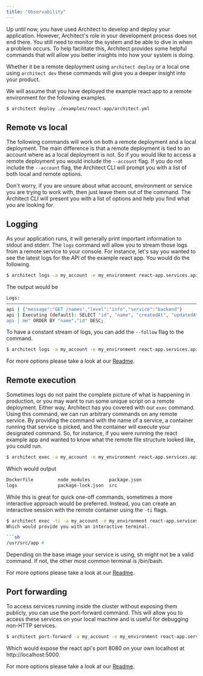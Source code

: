 ```yaml
---
title: "Observability"
---
```


Up until now, you have used Architect to develop and deploy your application.
However, Architect's role in your development process does not end there. You
still need to monitor the system and be able to dive in when a problem occurs.
To help facilitate this, Architect provides some helpful commands that will
allow you better insights into how your system is doing.

Whether it be a remote deployment using `architect deploy` or a local one using
`architect dev` these commands will give you a deeper insight into your product.

We will assume that you have deployed the example react app to a remote
environment for the following examples.

```sh
$ architect deploy ./examples/react-app/architect.yml
```

## Remote vs local

The following commands will work on both a remote deployment and a local
deployment. The main difference is that a remote deployment is tied to an
account where as a local deployment is not. So if you would like to access a
remote deployment you would include the `--account` flag. If you do not include
the `--account` flag, the Architect CLI will prompt you with a list of both
local and remote options.

Don't worry, if you are unsure about what account, environment or service you
are trying to work with, then just leave them out of the command. The Architect
CLI will present you with a list of options and help you find what you are
looking for.

## Logging

As your application runs, it will generally print important information to
stdout and stderr. The `logs` command will allow you to stream those logs from a
remote service to your console. For instance, let's say you wanted to see the
latest logs for the API of the example react app. You would do the following.

```sh
$ architect logs -a my_account -e my_environment react-app.services.api
```

The output would be

```sh
Logs:
―――――――――――――――――――――――――――――――――――――――――――――――――――――――――――――――――――――――――――――――
api | {"message":"GET /names","level":"info","service":"backend"}
api | Executing (default): SELECT "id", "name", "createdAt", "updatedAt" FROM "names" AS "na
api | me" ORDER BY "name"."id" DESC;
```

To have a constant stream of logs, you can add the `--follow` flag to the
command.

```sh
$ architect logs -a my_account -e my_environment react-app.services.api
```

For more options please take a look at our
[Readme](/reference/cli/#architect-logs-resource).

## Remote execution

Sometimes logs do not paint the complete picture of what is happening in
production, or you may want to run some unique script on a remote deployment.
Either way, Architect has you covered with our `exec` command. Using this
command, we can run arbitrary commands on any remote service. By providing the
command with the name of a service, a container running that service is picked,
and the container will execute your designated command. So, for instance, if you
were running the react example app and wanted to know what the remote file
structure looked like, you could run.

```sh
$ architect exec -a my_account -e my_environment react-app.services.api -- ls
```

Which would output

```sh
Dockerfile         node_modules       package.json
logs               package-lock.json  src
```

While this is great for quick one-off commands, sometimes a more interactive
approach would be preferred. Instead, you can create an interactive session with
the remote container using the `-ti` flags.

````sh
$ architect exec -ti -a my_account -e my_environment react-app.services.api -- sh
Which would provide you with an interactive terminal.

```sh
/usr/src/app #
````

<Note>
  Depending on the base image your service is using, sh might not be a valid
  command. If not, the other most common terminal is /bin/bash.
</Note>

For more options please take a look at our
[Readme](/reference/cli/#architect-exec-resource-flags----command).

## Port forwarding

To access services running inside the cluster without exposing them publicly, you can use the port-forward command. 
This will allow you to access these services on your local machine and is useful for debugging non-HTTP services.

```sh
$ architect port-forward -a my_account -e my_environment react-app.services.api --port 5000 --target-port 8080
```

Which would expose the react api's port 8080 on your own localhost at http://localhost:5000.

For more options please take a look at our
[Readme](/reference/cli#architect-port-forward-resource-flags).
